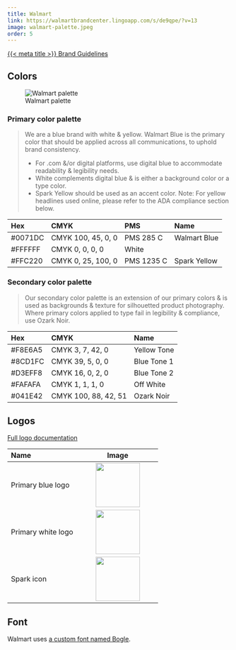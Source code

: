 ```yaml
---
title: Walmart
link: https://walmartbrandcenter.lingoapp.com/s/de9qpe/?v=13
image: walmart-palette.jpeg
order: 5
---
```


[{{< meta title >}} Brand Guidelines]({{< meta link >}})

## Colors

![Walmart palette](walmart-palette.jpeg)

### Primary color palette

> We are a blue brand with white & yellow. Walmart Blue is the primary color that should be applied across all communications, to uphold brand consistency.
>
> * For .com &/or digital platforms, use digital blue to accommodate readability & legibility needs.
> * White complements digital blue & is either a background color or a type color.
> * Spark Yellow should be used as an accent color. Note: For yellow headlines used online, please refer to the ADA compliance section below.

| Hex | CMYK | PMS | Name |
|:----|:-----|:----|:-----|
| #0071DC | CMYK 100, 45, 0, 0 | PMS 285 C | Walmart Blue |
|#FFFFFF | CMYK 0, 0, 0, 0 | White |
| #FFC220 | CMYK 0, 25, 100, 0 | PMS 1235 C | Spark Yellow |


### Secondary color palette

> Our secondary color palette is an extension of our primary colors & is used as backgrounds & texture for silhouetted product photography.
> Where primary colors applied to type fail in legibility & compliance, use Ozark Noir.

| Hex | CMYK | Name |
|:----|:-----|:-----|
| #F8E6A5 | CMYK 3, 7, 42, 0 | Yellow Tone |
| #8CD1FC | CMYK 39, 5, 0, 0 | Blue Tone 1 |
| #D3EFF8 | CMYK 16, 0, 2, 0 | Blue Tone 2 |
| #FAFAFA | CMYK 1, 1, 1, 0 | Off White |
| #041E42 | CMYK 100, 88, 42, 51 | Ozark Noir |

## Logos

[Full logo documentation](https://walmartbrandcenter.lingoapp.com/s/RWp5vq/?v=13)

| Name | Image |
|:-----|:-----:|
| Primary blue logo | ![](Walmart%20spark%20logo-digital-blue.png){height="100px"} |
| Primary white logo | ![](Walmart%20spark%20logo-digital-alpha.png){height="100px"} |
| Spark icon | ![](Walmart%20spark%20digital-alpha.png){height="100px"} |

## Font

Walmart uses [a custom font named Bogle](https://www.lingoapp.com/101437/s/Typography-and-CTA-PNDyzz/#pwjp7q).
